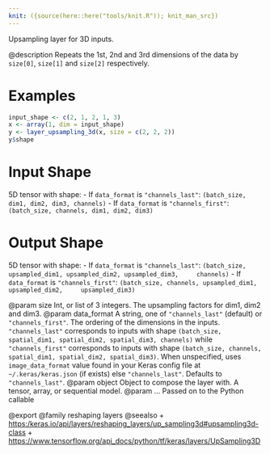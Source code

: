 ```yaml
---
knit: ({source(here::here("tools/knit.R")); knit_man_src})
---
```

Upsampling layer for 3D inputs.

@description
Repeats the 1st, 2nd and 3rd dimensions
of the data by `size[0]`, `size[1]` and `size[2]` respectively.

# Examples
```r
input_shape <- c(2, 1, 2, 1, 3)
x <- array(1, dim = input_shape)
y <- layer_upsampling_3d(x, size = c(2, 2, 2))
y$shape
```

# Input Shape
5D tensor with shape:
- If `data_format` is `"channels_last"`:
    `(batch_size, dim1, dim2, dim3, channels)`
- If `data_format` is `"channels_first"`:
    `(batch_size, channels, dim1, dim2, dim3)`

# Output Shape
5D tensor with shape:
- If `data_format` is `"channels_last"`:
    `(batch_size, upsampled_dim1, upsampled_dim2, upsampled_dim3,
    channels)`
- If `data_format` is `"channels_first"`:
    `(batch_size, channels, upsampled_dim1, upsampled_dim2,
    upsampled_dim3)`

@param size Int, or list of 3 integers.
    The upsampling factors for dim1, dim2 and dim3.
@param data_format A string,
    one of `"channels_last"` (default) or `"channels_first"`.
    The ordering of the dimensions in the inputs.
    `"channels_last"` corresponds to inputs with shape
    `(batch_size, spatial_dim1, spatial_dim2, spatial_dim3, channels)`
    while `"channels_first"` corresponds to inputs with shape
    `(batch_size, channels, spatial_dim1, spatial_dim2, spatial_dim3)`.
    When unspecified, uses
    `image_data_format` value found in your Keras config file at
     `~/.keras/keras.json` (if exists) else `"channels_last"`.
    Defaults to `"channels_last"`.
@param object Object to compose the layer with. A tensor, array, or sequential model.
@param ... Passed on to the Python callable

@export
@family reshaping layers
@seealso
+ <https:/keras.io/api/layers/reshaping_layers/up_sampling3d#upsampling3d-class>
+ <https://www.tensorflow.org/api_docs/python/tf/keras/layers/UpSampling3D>

